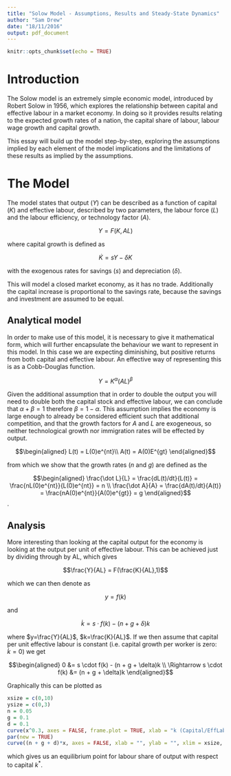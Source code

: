 ```yaml
---
title: "Solow Model - Assumptions, Results and Steady-State Dynamics"
author: "Sam Drew"
date: "18/11/2016"
output: pdf_document
---
```


```r
knitr::opts_chunk$set(echo = TRUE)
```

# Introduction

The Solow model is an extremely simple economic model, introduced by Robert Solow in 1956, which explores the relationship between capital and effective labour in a market economy. In doing so it provides results relating to the expected growth rates of a nation, the capital share of labour, labour wage growth and capital growth. 

This essay will build up the model step-by-step, exploring the assumptions implied by each element of the model implications and the limitations of these results as implied by the assumptions.

# The Model

The model states that output ($Y$) can be described as a function of capital ($K$) and effective labour, described by two parameters, the labour force ($L$) and the labour efficiency, or technology factor ($A$).

$$Y = F(K,AL)$$

where capital growth is defined as 

$$\dot K = s Y - \delta K$$

with the exogenous rates for savings ($s$) and depreciation ($\delta$). 

This will model a closed market economy, as it has no trade. Additionally the capital increase is proportional to the savings rate, because the savings and investment are assumed to be equal.

## Analytical model

In order to make use of this model, it is necessary to give it mathematical form, which will further encapsulate the behaviour we want to represent in this model. In this case we are expecting diminishing, but positive returns from both capital and effective labour. An effective way of representing this is as a Cobb-Douglas function.

$$Y = K^\alpha(AL)^\beta$$

Given the additional assumption that in order to double the output you will need to double both the capital stock and effective labour, we can conclude that $\alpha + \beta = 1$ therefore $\beta = 1 - \alpha$. This assumption implies the economy is large enough to already be considered efficient such that additional competition, and that the growth factors for $A$ and $L$ are exogeneous, so neither technological growth nor immigration rates will be effected by output. 

$$\begin{aligned}
L(t) = L(0)e^{nt}\\
A(t) = A(0)E^{gt}
\end{aligned}$$

from which we show that the growth rates ($n$ and $g$) are defined as the 

$$\begin{aligned}
\frac{\dot L}{L} = \frac{dL(t)/dt}{L(t)} = \frac{nL(0)e^{nt}}{L(0)e^{nt}} = n \\
\frac{\dot A}{A} = \frac{dA(t)/dt}{A(t)} = \frac{nA(0)e^{nt}}{A(0)e^{gt}} = g 
\end{aligned}$$.

## Analysis

More interesting than looking at the capital output for the economy is looking at the output per unit of effective labour. This can be achieved just by dividing through by AL, which gives 

$$\frac{Y}{AL} = F(\frac{K}{AL},1)$$

which we can then denote as 

$$y = f(k)$$

and

$$ \dot k = s \cdot f(k) - (n + g + \delta)k $$

where $y=\frac{Y}{AL}$, $k=\frac{K}{AL}$. If we then assume that capital per unit effective labour is constant (i.e. capital growth per worker is zero: $\dot k = 0$) we get

$$\begin{aligned}
0 &= s \cdot f(k) - (n + g + \delta)k \\
\Rightarrow s \cdot f(k) &= (n + g + \delta)k
\end{aligned}$$

Graphically this can be plotted as 

```r
xsize = c(0,10)
ysize = c(0,3)
n = 0.05
g = 0.1
d = 0.1
curve(x^0.3, axes = FALSE, frame.plot = TRUE, xlab = "k (Capital/EffLabour)", ylab = "y (Output/EffLabour)", xlim = xsize, ylim= ysize)
par(new = TRUE)
curve((n + g + d)*x, axes = FALSE, xlab = "", ylab = "", xlim = xsize, ylim = ysize)
```

which gives us an equilibrium point for labour share of output with respect to capital $k^*$.


